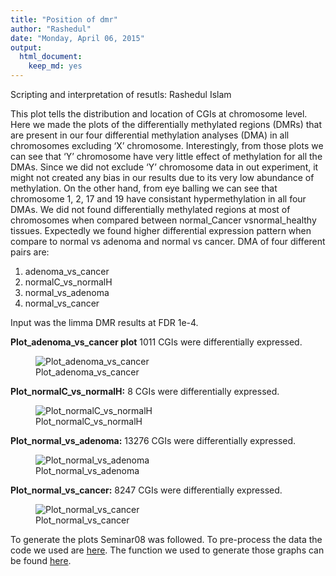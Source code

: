 ```yaml
---
title: "Position of dmr"
author: "Rashedul"
date: "Monday, April 06, 2015"
output:
  html_document:
    keep_md: yes
---
```


Scripting and interpretation of resutls: Rashedul Islam 

This plot tells the distribution and location of CGIs at chromosome level. Here we made the plots of the differentially methylated regions (DMRs) that are present in our four differential methylation analyses (DMA) in all chromosomes excluding 'X' chromosome. Interestingly, from those plots we can see that 'Y' chromosome have very little effect of methylation for all the DMAs. Since we did not exclude 'Y' chromosome data in out experiment, it might not created any bias in our results due to its very low abundance of methylation. On the other hand, from eye balling we can see that chromosome 1, 2, 17 and 19 have consistant hypermethylation in all four DMAs. We did not found differentially methylated regions at most of chromosomes when compared between normal_Cancer vsnormal_healthy tissues. Expectedly we found higher differential expression pattern when compare to normal vs adenoma and normal vs cancer. DMA of four different pairs are:

1. adenoma_vs_cancer
2. normalC_vs_normalH
3. normal_vs_adenoma
4. normal_vs_cancer

Input was the limma DMR results at FDR 1e-4.

**Plot_adenoma_vs_cancer plot**
1011 CGIs were differentially expressed. 

![Plot_adenoma_vs_cancer](Plot_adenoma_vs_cancer.png)

**Plot_normalC_vs_normalH:**
8 CGIs were differentially expressed. 

![Plot_normalC_vs_normalH](Plot_normalC_vs_normalH.png)

**Plot_normal_vs_adenoma:**
13276 CGIs were differentially expressed. 

![Plot_normal_vs_adenoma](Plot_normal_vs_adenoma.png)

**Plot_normal_vs_cancer:** 
8247 CGIs were differentially expressed. 

![Plot_normal_vs_cancer](Plot_normal_vs_cancer.png)

To generate the plots Seminar08 was followed. To pre-process the data the code we used are [here](https://github.com/STAT540-UBC/yy_team01_colorectal-cancer_STAT540_2015/blob/master/rscripts/DMR_positions_at_chr_pre-process.R). The function we used to generate those graphs can be found [here](https://github.com/STAT540-UBC/yy_team01_colorectal-cancer_STAT540_2015/blob/master/rscripts/DMR_positions_at_chr_plot.R).